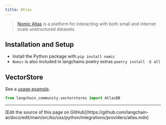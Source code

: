 ```yaml
---
title: Atlas
---
```


>[Nomic Atlas](https://docs.nomic.ai/index.html) is a platform for interacting with both
> small and internet scale unstructured datasets.


## Installation and Setup

- Install the Python package with `pip install nomic`
- `Nomic` is also included in langchains poetry extras `poetry install -E all`


## VectorStore

See a [usage example](/oss/python/integrations/vectorstores/atlas).

```python
from langchain_community.vectorstores import AtlasDB
```

---

<Callout icon="pen-to-square" iconType="regular">
  [Edit the source of this page on GitHub](https://github.com/langchain-ai/docs/edit/main/src/ko/oss/python/integrations/providers/atlas.mdx)
</Callout>
